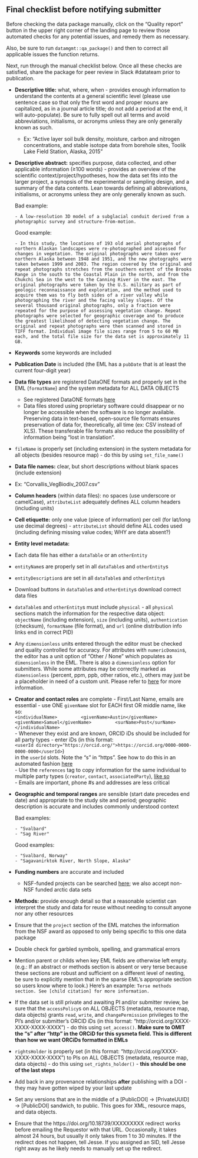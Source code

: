 ## Final checklist before notifying submitter

Before checking the data package manually, click on the "Quality report" button in the upper right corner of the landing page to review those automated checks for any potential issues, and remedy them as necessary.

Also, be sure to run `datamgmt::qa_package()` and then to correct all applicable issues the function returns.

Next, run through the manual checklist below. Once all these checks are satisfied, share the package for peer review in Slack #datateam prior to publication.

- **Descriptive title:** what, where, when - provides enough information to understand the contents at a general scientific level (please use sentence case so that only the first word and proper nouns are capitalized, as in a journal article title; do not add a period at the end, it will auto-populate). Be sure to fully spell out all terms and avoid abbreviations, initialisms, or acronyms unless they are only generally known as such.
    - Ex: "Active layer soil bulk density, moisture, carbon and nitrogen concentrations, and stable isotope data from borehole sites, Toolik Lake Field Station, Alaska, 2015"

- **Descriptive abstract:** specifies purpose, data collected, and other applicable information (&#8805;100 words) - provides an overview of the scientific context/project/hypotheses, how the data set fits into the larger project, a synopsis of the experimental or sampling design, and a summary of the data contents. Lean towards defining all abbreviations, initialisms, or acronyms unless they are only generally known as such.

    Bad example:

      - A low-resolution 3D model of a subglacial conduit derived from a photographic survey and structure-from-motion.

    Good example:

      - In this study, the locations of 193 old aerial photographs of northern Alaskan landscapes were re-photographed and assessed for changes in vegetation. The original photographs were taken over northern Alaska between 1948 and 1951, and the new photographs were taken between 1999 and 2003. The region covered by the original and repeat photographs stretches from the southern extent of the Brooks Range in the south to the Coastal Plain in the north, and from the Chukchi Sea in the west to the Canning River in the east. The original photographs were taken by the U.S. military as part of geologic reconnaissance and exploration, and the method used to acquire them was to fly both sides of a river valley while photographing the river and the facing valley slopes. Of the several thousand original photographs, only a fraction were repeated for the purpose of assessing vegetation change. Repeat photographs were selected for geographic coverage and to produce the greatest likelihood of detecting vegetation change. The original and repeat photographs were then scanned and stored in TIFF format. Individual image file sizes range from 5 to 60 MB each, and the total file size for the data set is approximately 11 GB.

- **Keywords** some keywords are included

- **Publication Date** is included (the EML has a `pubDate` that is at least the current four-digit year)

- **Data file types** are registered DataONE formats and properly set in the EML (`formatName`) and the system metadata for ALL DATA OBJECTS
    - See registered DataONE formats [here](https://cn.dataone.org/cn/v2/formats)
    - Data files stored using proprietary software could disappear or no longer be accessible when the software is no longer available. Preserving data in text-based, open-source file formats ensures preservation of data for, theoretically, all time (ex: CSV instead of XLS). These transferable file formats also reduce the possibility of information being "lost in translation".

- `fileName` is properly set (including extension) in the system metadata for all objects (besides resource map) - do this by using `set_file_name()`

- **Data file names:** clear, but short descriptions without blank spaces (include extension)
- Ex: “Corvallis_VegBiodiv_2007.csv”

- **Column headers** (within data files): no spaces (use underscore or camelCase), `attributeList` adequately defines ALL column headers (including units)

- **Cell etiquette:** only one value (piece of information) per cell (for lat/long use decimal degrees) - `attributeList` should define ALL codes used (including defining missing value codes; WHY are data absent?)

- **Entity level metadata:**     
- Each data file has either a `dataTable` or an `otherEntity`

- `entityName`s are properly set in all `dataTable`s and `otherEntity`s

- `entityDescription`s are set in all `dataTable`s and `otherEntity`s

- Download buttons in `dataTable`s and `otherEntity`s download correct data files

- `dataTable`s and `otherEntity`s must include `physical` - all `physical` sections match the information for the respective data object: `objectName` (including extension), `size` (including units), `authentication` (checksum), `formatName` (file format), and `url` (online distribution info links end in correct PID)

- Any `dimensionless` units entered through the editor must be checked and quality controlled for accuracy. For attributes with `numericDomain`s, the editor has a unit option of "Other / None" which populates as `dimensionless` in the EML. There is also a `dimensionless` option for submitters. While some attributes may be correctly marked as `dimensionless` (percent, ppm, ppb, other ratios, etc.), others may just be a placeholder in need of a custom unit. Please refer to [here](https://nceas.github.io/datateam-training/reference/assess-attributes.html) for more information.

- **Creator and contact roles** are complete
      - First/Last Name, emails are essential - use ONE `givenName` slot for EACH first OR middle name, like so:  
      `<individualName>  
        <givenName>Austin</givenName>  
        <givenName>Samuel</givenName>  
        <surName>Post</surName>  
      </individualName>`  
      - Whenever they exist and are known, ORCID iDs should be included for all party types - enter iDs (in this format:  
      `<userId directory="https://orcid.org/">https://orcid.org/0000-0000-0000-0000</userId>`)  
      in the `userId` slots. Note the "s" in "https". See how to do this in an automated fashion [here](https://nceas.github.io/datateam-training/training/edit-eml-in-r.html#edit-an-eml-element)  
      - Use the `references` tag to copy information for the same individual to multiple party types (`creator`, `contact`, `associatedParty`), [like so](https://nceas.github.io/datateam-training/reference/use-references.html)  
      - Emails are important, phone #s and addresses are less critical

- **Geographic and temporal ranges** are sensible (start date precedes end date) and appropriate to the study site and period; geographic description is accurate and includes commonly understood context

    Bad examples:

      - "Svalbard"
      - "Sag River"

    Good examples:

      - "Svalbard, Norway"
      - "Sagavanirktok River, North Slope, Alaska"

- **Funding numbers** are accurate and included
    - NSF-funded projects can be searched [here](https://www.nsf.gov/awardsearch/); we also accept non-NSF funded arctic data sets

- **Methods:** provide enough detail so that a reasonable scientist can interpret the study and data for reuse without needing to consult anyone nor any other resources

- Ensure that the `project` section of the EML matches the information from the NSF award as opposed to only being specific to this one data package

- Double check for garbled symbols, spelling, and grammatical errors

- Mention parent or childs when key EML fields are otherwise left empty. (e.g.: If an abstract or methods section is absent or very terse because these sections are robust and sufficient on a different level of nesting, be sure to explicitly mention that in the sparse EML's appropriate section so users know where to look.)
Here's an example: `Terse methods section. See [child citation] for more information.`

- If the data set is still private and awaiting PI and/or submitter review, be sure that the `accessPolicy`s on ALL OBJECTS (metadata, resource map, data objects) grants `read`, `write`, and `changePermission` privileges to the PI's and/or submitter's ORCID iDs (in this format: "http://orcid.org/XXXX-XXXX-XXXX-XXXX") - do this using `set_access()`. **Make sure to OMIT the "s" after "http" in the ORCiD for this sysmeta field. This is different than how we want ORCiDs formatted in EMLs**

- `rightsHolder` is properly set (in this format: "http://orcid.org/XXXX-XXXX-XXXX-XXXX") to PIs on ALL OBJECTS (metadata, resource map, data objects) - do this using `set_rights_holder()` - **this should be one of the last steps**

- Add back in any provenance relationships **after** publishing with a DOI - they may have gotten wiped by your last update

- Set any versions that are in the middle of a [PublicDOI] -> [PrivateUUID] -> [PublicDOI] sandwich, to public. This goes for XML, resource maps, and data objects.

- Ensure that the https://doi.org/10.18739/XXXXXXXXX redirect works before emailing the Requestor with that URL. Occasionally, it takes almost 24 hours, but usually it only takes from 1 to 30 minutes. If the redirect does not happen, tell Jesse. If you assigned an SID, tell Jesse right away as he likely needs to manually set up the redirect.
